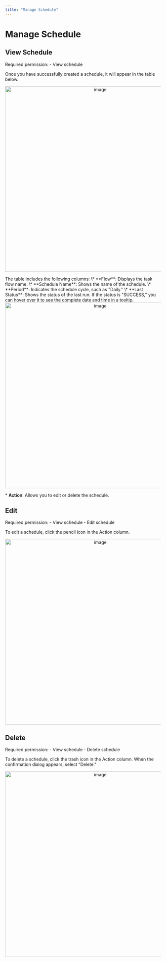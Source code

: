 ```yaml
---
title: "Manage Schedule"
---
```


# Manage Schedule

## View Schedule

<Note>
Required permission:
- View schedule
</Note>

Once you have successfully created a schedule, it will appear in the table below. <div align="center">
  <img src="https://t3837933.p.clickup-attachments.com/t3837933/1f20ab9f-4ed5-485c-8dc0-c62fb81b3ea4/image.png" alt="image" width="600" />
</div> The table includes the following columns: \*   **Flow**: Displays the task flow name. \*   **Schedule Name**: Shows the name of the schedule. \*   **Period**: Indicates the schedule cycle, such as "Daily." \*   **Last Status**: Shows the status of the last run. If the status is "SUCCESS," you can hover over it to see the complete date and time in a tooltip.

<div align="center">
  <img src="https://t3837933.p.clickup-attachments.com/t3837933/4a4c60e4-d0aa-42be-9972-e67211abfeaa/image.png" alt="image" width="600" />
</div>

\*   **Action**: Allows you to edit or delete the schedule.

## Edit

<Note>
Required permission:
- View schedule
- Edit schedule
</Note>

To edit a schedule, click the pencil icon in the Action column. <div align="center">
  <img src="https://t3837933.p.clickup-attachments.com/t3837933/e61facf8-eaa5-4a76-9c1a-ec45baa5cf99/image.png" alt="image" width="600" />
</div>

## Delete

<Note>
Required permission:
- View schedule
- Delete schedule
</Note>

To delete a schedule, click the trash icon in the Action column. When the confirmation dialog appears, select "Delete." <div align="center">
  <img src="https://t3837933.p.clickup-attachments.com/t3837933/6ba0e73f-8483-4804-88f3-54a4a4cf5f00/image.png" alt="image" width="600" />
</div>

